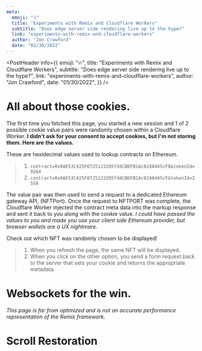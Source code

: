 ```yaml
---
meta:
  emoji: "🔥"
  title: "Experiments with Remix and Cloudflare Workers"
  subtitle: "Does edge server side rendering live up to the hype?"
  link: "experiments-with-remix-and-cloudflare-workers"
  author: "Jon Crawford"
  date: "01/30/2022"
---
```






<PostHeader
  info={{
    emoji: "🔥",
    title: "Experiments with Remix and Cloudflare Workers",
    subtitle: "Does edge server side rendering live up to the hype?",
    link: "experiments-with-remix-and-cloudflare-workers",
    author: "Jon Crawford",
    date: "01/30/2022",
  }}
/>

# All about those cookies.

The first time you fetched this page, you started a new session and 1 of 2 possible cookie value pairs were randomly chosen within a Cloudflare Worker.
**I didn't ask for your consent to accept cookies, but I'm not storing them. Here are the values.**

These are hexidecimal values used to lookup contracts on Ethereum.

> 1. `contract=0x0AE53C425F0725123205fd4CBDFB1Ac8240445cF8&tokenId=9264`
> 2. `contract=0x0AE53C425F0725123205fd4CBDFB1Ac8240445cF&tokenId=2558`

The value pair was then used to send a request to a dedicated Ethereum gateway API, (NFTPort).
Once the request to NFTPORT was complete, the Cloudflare Worker injected the contract meta data into the markup response and sent it back to you along with the cookie value.
_I could have passed the values to you and made you use your client side Ethereum provider, but browser wallets are a UX nightmare._

Check out which NFT was randomly chosen to be displayed!

> 1. When you refresh the page, the same NFT will be displayed.
> 2. When you click on the other option, you send a form request back to the server that sets your cookie and returns the appropriate metadata.

<CookiesDemo />


# Websockets for the win.

<WebSocketDemo/>

*This page is far from optimized and is not an accurate performance representation
of the Remix framework.*


# Scroll Restoration
